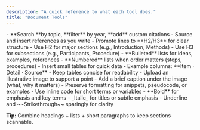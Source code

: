 ```yaml
---
description: "A quick reference to what each tool does."
title: "Document Tools"
---
```


<AccordionGroup>
  <Accordion title="Cite" defaultOpen icon="quote">
    - **Search **by topic, **filter** by year, **add** custom citations
    - Source and insert references as you write
  </Accordion>
  <Accordion title="Text" icon="letter-text">
    - Promote lines to **H2/H3** for clear structure
    - Use H2 for major sections (e.g., Introduction, Methods)
    - Use H3 for subsections (e.g., Participants, Procedure)
  </Accordion>
  <Accordion title="Lists" icon="list">
    - **Bulleted** lists for ideas, examples, references
    - **Numbered** lists when order matters (steps, procedures)
  </Accordion>
  <Accordion title="Tables" icon="table">
    - Insert small tables for quick data
    - Example columns: **Item · Detail · Source**
    - Keep tables concise for readability
  </Accordion>
  <Accordion title="Images" icon="image">
    - Upload an illustrative image to support a point
    - Add a brief caption under the image (what, why it matters)
  </Accordion>
  <Accordion title="Code" icon="code">
    - Preserve formatting for snippets, pseudocode, or examples
    - Use inline code for short terms or variables
  </Accordion>
  <Accordion title="Inline Styling" icon="bold">
    - **Bold** for emphasis and key terms
    - _Italic_ for titles or subtle emphasis
    - Underline and ~~Strikethrough~~ sparingly for clarity
  </Accordion>
</AccordionGroup>

**Tip:** Combine headings \+ lists \+ short paragraphs to keep sections scannable.